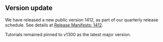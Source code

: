 ::: {.callout-warning}
## Version update
We have released a new public version 1412, as part of our quarterly release schedule. See details at [Release Manifests: 1412](../release_manifests/version-1412.html). 

Tutorials remained pinned to v1300 as the latest major version.
:::
